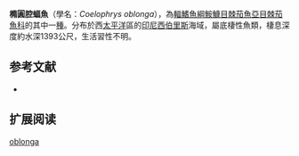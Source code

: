 {{Speciesbox
| name = 橢圓腔蝠魚
| image = 
| image_width = 240px
| image_caption = 
| status = NE
| status_system = IUCN3.1
| genus = Coelophrys
| species = oblonga
| authority = Smith & Radcliffe, 1912
| synonyms = 
}}

'''橢圓腔蝠魚'''（學名：''Coelophrys oblonga''），為[[輻鰭魚綱|輻鰭魚綱]][[鮟鱇目|鮟鱇目]][[棘茄魚亞目|棘茄魚亞目]][[棘茄魚科|棘茄魚科]]的其中一[[種|種]]。分布於西[[太平洋|太平洋]]區的[[印尼|印尼]][[西伯里斯|西伯里斯]]海域，屬底棲性魚類，棲息深度約水深1393公尺，生活習性不明。

==参考文献==
*{{FishBase_species|genus=Coelophrys|species=oblonga|year=2011|month=12}}

== 扩展阅读 ==
{{refbegin}}
{{wikispecies-inline|Coelophrys oblonga|橢圓腔蝠魚}}
{{refend}}
{{Taxonbar|from=Q1998739}}

[[Category:腔蝠魚屬|oblonga]]